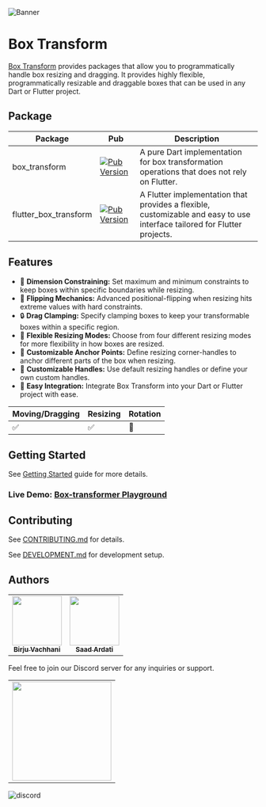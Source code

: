 ![Banner](https://raw.githubusercontent.com/hyper-designed/box_transform/main/docs/assets/banner.png)

# Box Transform

[Box Transform][github] provides packages that allow you to programmatically handle box resizing and dragging.
It provides highly flexible, programmatically resizable and draggable boxes that can be used in any Dart or Flutter
project.

## Package

| Package               | Pub                                                                                                                            | Description                                                                                                              |
|-----------------------|--------------------------------------------------------------------------------------------------------------------------------|--------------------------------------------------------------------------------------------------------------------------|
| box_transform         | [![Pub Version](https://img.shields.io/pub/v/box_transform?label=Pub)](https://pub.dev/packages/box_transform)                 | A pure Dart implementation for box transformation operations that does not rely on Flutter.                              |
| flutter_box_transform | [![Pub Version](https://img.shields.io/pub/v/flutter_box_transform?label=Pub)](https://pub.dev/packages/flutter_box_transform) | A Flutter implementation that provides a flexible, customizable and easy to use interface tailored for Flutter projects. |


## Features

* 📏 **Dimension Constraining:** Set maximum and minimum constraints to keep boxes within specific boundaries while resizing.
* 🔁 **Flipping Mechanics:** Advanced positional-flipping when resizing hits extreme values with hard constraints.
* 🔒 **Drag Clamping:** Specify clamping boxes to keep your transformable boxes within a specific region.
* 🎨 **Flexible Resizing Modes:** Choose from four different resizing modes for more flexibility in how boxes are resized.
* 📍 **Customizable Anchor Points:** Define resizing corner-handles to anchor different parts of the box when resizing.
* 🎨 **Customizable Handles:** Use default resizing handles or define your own custom handles.
* 🚀 **Easy Integration:** Integrate Box Transform into your Dart or Flutter project with ease.

| Moving/Dragging | Resizing | Rotation |
|-----------------|----------|----------|
| ✅               | ✅        | 🚧       |

## Getting Started

See [Getting Started](/flutter_get_started) guide for more details.

### Live Demo: [Box-transformer Playground][demo]

## Contributing

See [CONTRIBUTING.md][contributing] for details.

See [DEVELOPMENT.md][development] for development setup.

## Authors

<table>
    <tbody>
    <tr>
        <td align="center"><a href="https://github.com/BirjuVachhani"><img
            src="https://avatars.githubusercontent.com/u/20423471?s=100" width="100px;" alt=""/><br/><sub><b>Birju
            Vachhani</b></sub></a></td>
        <td align="center"><a href="https://github.com/SaadArdati"><img
            src="https://avatars.githubusercontent.com/u/7407478?v=4" width="100px;" alt=""/><br/><sub><b>Saad
            Ardati</b></sub></a></td>
    </tr>
    </tbody>
</table>

Feel free to join our Discord server for any inquiries or support.
<table>
    <tbody>
    <tr>
        <td><a href="https://discord.gg/yrahEhCqTJ"><img src="assets/discord.png" width="200px"/></a></td>
    </tr>
    </tbody>
</table>

![discord](discord.jpg)

[github]: https://github.com/hyper-designed/box_transform
[pubdev]:  https://pub.dev/packages/box_transform
[demo]:  https://boxtransform-demo.hyperdesigned.dev
[contributing]:  https://github.com/hyper-designed/box_transform/blob/main/CONTRIBUTING.md
[development]:  https://github.com/hyper-designed/box_transform/blob/main/development.md
